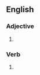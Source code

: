 ==English==

===Adjective===
{{en-adj}}

# {{alternative form of|palatalised|lang=en}}

===Verb===
{{head|en|verb form}}

# {{en-past of|palatalize}}